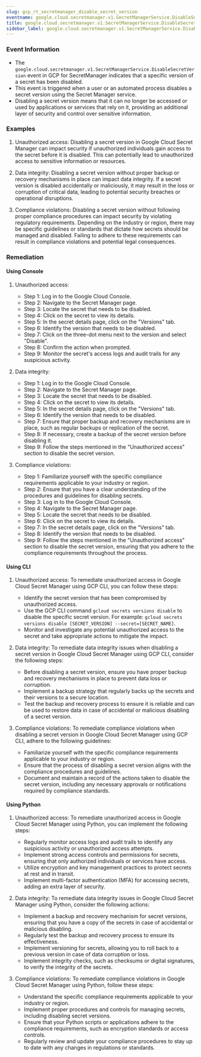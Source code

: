 ```yaml
--- 
slug: gcp_rt_secretmanager_disable_secret_version
eventname: google.cloud.secretmanager.v1.SecretManagerService.DisableSecretVersion
title: google.cloud.secretmanager.v1.SecretManagerService.DisableSecretVersion
sidebar_label: google.cloud.secretmanager.v1.SecretManagerService.DisableSecretVersion
---
```

                       
### Event Information

- The `google.cloud.secretmanager.v1.SecretManagerService.DisableSecretVersion` event in GCP for SecretManager indicates that a specific version of a secret has been disabled.
- This event is triggered when a user or an automated process disables a secret version using the Secret Manager service.
- Disabling a secret version means that it can no longer be accessed or used by applications or services that rely on it, providing an additional layer of security and control over sensitive information.


### Examples

1. Unauthorized access: Disabling a secret version in Google Cloud Secret Manager can impact security if unauthorized individuals gain access to the secret before it is disabled. This can potentially lead to unauthorized access to sensitive information or resources.

2. Data integrity: Disabling a secret version without proper backup or recovery mechanisms in place can impact data integrity. If a secret version is disabled accidentally or maliciously, it may result in the loss or corruption of critical data, leading to potential security breaches or operational disruptions.

3. Compliance violations: Disabling a secret version without following proper compliance procedures can impact security by violating regulatory requirements. Depending on the industry or region, there may be specific guidelines or standards that dictate how secrets should be managed and disabled. Failing to adhere to these requirements can result in compliance violations and potential legal consequences.

### Remediation

#### Using Console

1. Unauthorized access:
   - Step 1: Log in to the Google Cloud Console.
   - Step 2: Navigate to the Secret Manager page.
   - Step 3: Locate the secret that needs to be disabled.
   - Step 4: Click on the secret to view its details.
   - Step 5: In the secret details page, click on the "Versions" tab.
   - Step 6: Identify the version that needs to be disabled.
   - Step 7: Click on the three-dot menu next to the version and select "Disable".
   - Step 8: Confirm the action when prompted.
   - Step 9: Monitor the secret's access logs and audit trails for any suspicious activity.

2. Data integrity:
   - Step 1: Log in to the Google Cloud Console.
   - Step 2: Navigate to the Secret Manager page.
   - Step 3: Locate the secret that needs to be disabled.
   - Step 4: Click on the secret to view its details.
   - Step 5: In the secret details page, click on the "Versions" tab.
   - Step 6: Identify the version that needs to be disabled.
   - Step 7: Ensure that proper backup and recovery mechanisms are in place, such as regular backups or replication of the secret.
   - Step 8: If necessary, create a backup of the secret version before disabling it.
   - Step 9: Follow the steps mentioned in the "Unauthorized access" section to disable the secret version.

3. Compliance violations:
   - Step 1: Familiarize yourself with the specific compliance requirements applicable to your industry or region.
   - Step 2: Ensure that you have a clear understanding of the procedures and guidelines for disabling secrets.
   - Step 3: Log in to the Google Cloud Console.
   - Step 4: Navigate to the Secret Manager page.
   - Step 5: Locate the secret that needs to be disabled.
   - Step 6: Click on the secret to view its details.
   - Step 7: In the secret details page, click on the "Versions" tab.
   - Step 8: Identify the version that needs to be disabled.
   - Step 9: Follow the steps mentioned in the "Unauthorized access" section to disable the secret version, ensuring that you adhere to the compliance requirements throughout the process.

#### Using CLI

1. Unauthorized access: To remediate unauthorized access in Google Cloud Secret Manager using GCP CLI, you can follow these steps:
   - Identify the secret version that has been compromised by unauthorized access.
   - Use the GCP CLI command `gcloud secrets versions disable` to disable the specific secret version. For example: `gcloud secrets versions disable [SECRET_VERSION] --secret=[SECRET_NAME]`.
   - Monitor and investigate any potential unauthorized access to the secret and take appropriate actions to mitigate the impact.

2. Data integrity: To remediate data integrity issues when disabling a secret version in Google Cloud Secret Manager using GCP CLI, consider the following steps:
   - Before disabling a secret version, ensure you have proper backup and recovery mechanisms in place to prevent data loss or corruption.
   - Implement a backup strategy that regularly backs up the secrets and their versions to a secure location.
   - Test the backup and recovery process to ensure it is reliable and can be used to restore data in case of accidental or malicious disabling of a secret version.

3. Compliance violations: To remediate compliance violations when disabling a secret version in Google Cloud Secret Manager using GCP CLI, adhere to the following guidelines:
   - Familiarize yourself with the specific compliance requirements applicable to your industry or region.
   - Ensure that the process of disabling a secret version aligns with the compliance procedures and guidelines.
   - Document and maintain a record of the actions taken to disable the secret version, including any necessary approvals or notifications required by compliance standards.

#### Using Python

1. Unauthorized access: To remediate unauthorized access in Google Cloud Secret Manager using Python, you can implement the following steps:
   - Regularly monitor access logs and audit trails to identify any suspicious activity or unauthorized access attempts.
   - Implement strong access controls and permissions for secrets, ensuring that only authorized individuals or services have access.
   - Utilize encryption and key management practices to protect secrets at rest and in transit.
   - Implement multi-factor authentication (MFA) for accessing secrets, adding an extra layer of security.

2. Data integrity: To remediate data integrity issues in Google Cloud Secret Manager using Python, consider the following actions:
   - Implement a backup and recovery mechanism for secret versions, ensuring that you have a copy of the secrets in case of accidental or malicious disabling.
   - Regularly test the backup and recovery process to ensure its effectiveness.
   - Implement versioning for secrets, allowing you to roll back to a previous version in case of data corruption or loss.
   - Implement integrity checks, such as checksums or digital signatures, to verify the integrity of the secrets.

3. Compliance violations: To remediate compliance violations in Google Cloud Secret Manager using Python, follow these steps:
   - Understand the specific compliance requirements applicable to your industry or region.
   - Implement proper procedures and controls for managing secrets, including disabling secret versions.
   - Ensure that your Python scripts or applications adhere to the compliance requirements, such as encryption standards or access controls.
   - Regularly review and update your compliance procedures to stay up to date with any changes in regulations or standards.


 